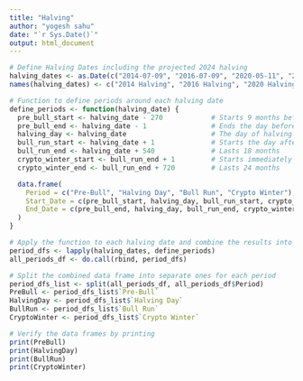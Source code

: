 ```yaml
---
title: "Halving"
author: "yogesh sahu"
date: "`r Sys.Date()`"
output: html_document
---
```

```r
# Define Halving Dates including the projected 2024 halving
halving_dates <- as.Date(c("2014-07-09", "2016-07-09", "2020-05-11", "2024-04-20"))
names(halving_dates) <- c("2014 Halving", "2016 Halving", "2020 Halving", "2024 Halving")

# Function to define periods around each halving date
define_periods <- function(halving_date) {
  pre_bull_start <- halving_date - 270            # Starts 9 months before halving
  pre_bull_end <- halving_date - 1                # Ends the day before halving
  halving_day <- halving_date                     # The day of halving
  bull_run_start <- halving_date + 1              # Starts the day after halving
  bull_run_end <- halving_date + 540              # Lasts 18 months
  crypto_winter_start <- bull_run_end + 1         # Starts immediately after Bull Run
  crypto_winter_end <- bull_run_end + 720         # Lasts 24 months

  data.frame(
    Period = c("Pre-Bull", "Halving Day", "Bull Run", "Crypto Winter"),
    Start_Date = c(pre_bull_start, halving_day, bull_run_start, crypto_winter_start),
    End_Date = c(pre_bull_end, halving_day, bull_run_end, crypto_winter_end)
  )
}

# Apply the function to each halving date and combine the results into a single data frame
period_dfs <- lapply(halving_dates, define_periods)
all_periods_df <- do.call(rbind, period_dfs)

# Split the combined data frame into separate ones for each period
period_dfs_list <- split(all_periods_df, all_periods_df$Period)
PreBull <- period_dfs_list$`Pre-Bull`
HalvingDay <- period_dfs_list$`Halving Day`
BullRun <- period_dfs_list$`Bull Run`
CryptoWinter <- period_dfs_list$`Crypto Winter`

# Verify the data frames by printing
print(PreBull)
print(HalvingDay)
print(BullRun)
print(CryptoWinter)

```


